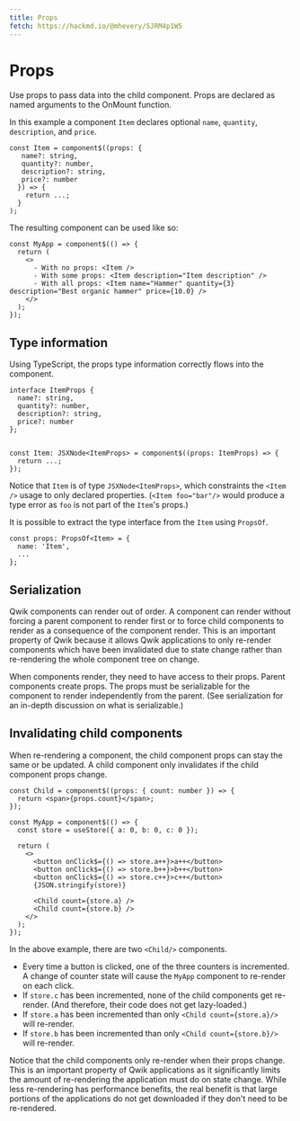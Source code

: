 ```yaml
---
title: Props
fetch: https://hackmd.io/@mhevery/SJRM4p1W5
---
```


# Props

Use props to pass data into the child component. Props are declared as named arguments to the OnMount function.

In this example a component `Item` declares optional `name`, `quantity`, `description`, and `price`.

```tsx
const Item = component$((props: {
   name?: string,
   quantity?: number,
   description?: string,
   price?: number
  }) => {
    return ...;
  }
);
```

The resulting component can be used like so:

```tsx
const MyApp = component$(() => {
  return (
    <>
      - With no props: <Item />
      - With some props: <Item description="Item description" />
      - With all props: <Item name="Hammer" quantity={3} description="Best organic hammer" price={10.0} />
    </>
  );
});
```

## Type information

Using TypeScript, the props type information correctly flows into the component.

```tsx
interface ItemProps {
  name?: string,
  quantity?: number,
  description?: string,
  price?: number
};


const Item: JSXNode<ItemProps> = component$((props: ItemProps) => {
  return ...;
});
```

Notice that `Item` is of type `JSXNode<ItemProps>`, which constraints the `<Item />` usage to only declared properties. (`<Item foo="bar"/>` would produce a type error as `foo` is not part of the `Item`'s props.)

It is possible to extract the type interface from the `Item` using `PropsOf`.

```tsx
const props: PropsOf<Item> = {
  name: 'Item',
  ...
};
```

## Serialization

Qwik components can render out of order. A component can render without forcing a parent component to render first or to force child components to render as a consequence of the component render. This is an important property of Qwik because it allows Qwik applications to only re-render components which have been invalidated due to state change rather than re-rendering the whole component tree on change.

When components render, they need to have access to their props. Parent components create props. The props must be serializable for the component to render independently from the parent. (See serialization for an in-depth discussion on what is serializable.)

## Invalidating child components

When re-rendering a component, the child component props can stay the same or be updated. A child component only invalidates if the child component props change.

```tsx
const Child = component$((props: { count: number }) => {
  return <span>{props.count}</span>;
});

const MyApp = component$(() => {
  const store = useStore({ a: 0, b: 0, c: 0 });

  return (
    <>
      <button onClick$={() => store.a++}>a++</button>
      <button onClick$={() => store.b++}>b++</button>
      <button onClick$={() => store.c++}>c++</button>
      {JSON.stringify(store)}

      <Child count={store.a} />
      <Child count={store.b} />
    </>
  );
});
```

In the above example, there are two `<Child/>` components.

- Every time a button is clicked, one of the three counters is incremented. A change of counter state will cause the `MyApp` component to re-render on each click.
- If `store.c` has been incremented, none of the child components get re-render. (And therefore, their code does not get lazy-loaded.)
- If `store.a` has been incremented than only `<Child count={store.a}/>` will re-render.
- If `store.b` has been incremented than only `<Child count={store.b}/>` will re-render.

Notice that the child components only re-render when their props change. This is an important property of Qwik applications as it significantly limits the amount of re-rendering the application must do on state change. While less re-rendering has performance benefits, the real benefit is that large portions of the applications do not get downloaded if they don't need to be re-rendered.
